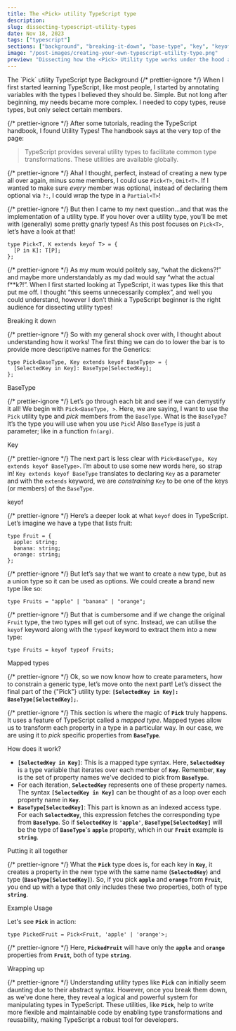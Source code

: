 ```yaml
---
title: The <Pick> utility TypeScript type
description:
slug: dissecting-typescript-utility-types
date: Nov 18, 2023
tags: ["typescript"]
sections: ["background", "breaking-it-down", "base-type", "key", "keyof", "mapped-types", "how-does-it-work", "putting-it-all-together", "example-usage", "wrapping-up"]
image: "/post-images/creating-your-own-typescript-utility-type.png"
preview: "Dissecting how the <Pick> Utility type works under the hood and it's uses-cases"
---
```


<Stack>
<HeaderOne>The `Pick<T>` utility TypeScript type</HeaderOne>

<Spacer paddingVertical="5px" />
<Paragraph level="2" id="background">Background</Paragraph>
{/* prettier-ignore */}
<Paragraph>When I first started learning TypeScript, like most people, I started by annotating variables with the types I believed they should be. Simple. But not long after beginning, my needs became more complex. I needed to copy types, reuse types, but only select certain members.</Paragraph>

{/* prettier-ignore */}
<Paragraph>After some tutorials, reading the TypeScript handbook, I found Utility Types! The handbook says at the very top of the page: </Paragraph>

> TypeScript provides several utility types to facilitate common type transformations. These utilities are available globally.

{/* prettier-ignore */}
<Paragraph>Aha! I thought, perfect, instead of creating a new type all over again, minus some members, I could use `Pick<T>`, `Omit<T>`. If I wanted to make sure *every* member was optional, instead of declaring them optional via `?:`, I could wrap the type in a `Partial<T>`! </Paragraph>

{/* prettier-ignore */}
<Paragraph>But then I came to my next question…and that was the implementation of a utility type. If you hover over a utility type, you’ll be met with (generally) some pretty gnarly types! As this post focuses on `Pick<T>`, let’s have a look at that! </Paragraph>

```tsx
type Pick<T, K extends keyof T> = {
  [P in K]: T[P]; 
};
```

{/* prettier-ignore */}
<Paragraph>As my mum would politely say, “what the dickens?!” and maybe more understandably as my dad would say “what the actual f**k?!”. When I first started looking at TypeScript, it was types like this that put me off. I thought “this seems unnecessarily complex”, and well you could understand, however I don’t think a TypeScript beginner is the right audience for dissecting utility types! </Paragraph>

<Paragraph level="2" id="breaking-it-down">Breaking it down</Paragraph>

{/* prettier-ignore */}
<Paragraph>So with my general shock over with, I thought about understanding how it works! The first thing we can do to lower the bar is to provide more descriptive names for the Generics:</Paragraph>

```tsx
type Pick<BaseType, Key extends keyof BaseType> = { 
  [SelectedKey in Key]: BaseType[SelectedKey];
};
```

<Paragraph level="2" id="base-type">BaseType</Paragraph>

{/* prettier-ignore */}
<Paragraph>Let’s go through each bit and see if we can demystify it all! We begin with `Pick<BaseType, >`. Here, we are saying, I want to use the `Pick` utility type and *pick* members from the `BaseType`. What is the `BaseType`? It’s the type you will use when you use `Pick`! Also `BaseType` is just a parameter; like in a function `fn(arg)`.</Paragraph>

<Paragraph level="2" id="key">Key</Paragraph>

{/* prettier-ignore */}
<Paragraph>The next part is less clear with `Pick<BaseType, Key extends keyof BaseType>`. I’m about to use some new words here, so strap in! `Key extends keyof BaseType` translates to declaring `Key` as a parameter and with the `extends` keyword, we are *constraining* `Key` to be one of the keys (or members) of the `BaseType`.</Paragraph>

<Paragraph level="2" id="keyof">keyof</Paragraph>

{/* prettier-ignore */}
<Paragraph>Here’s a deeper look at what `keyof` does in TypeScript. Let’s imagine we have a type that lists fruit:</Paragraph>

```tsx
type Fruit = {
  apple: string;
  banana: string;
  orange: string;
};
```

{/* prettier-ignore */}
<Paragraph>But let’s say that we want to create a new type, but as a union type so it can be used as options. We could create a brand new type like so:</Paragraph>

```tsx
type Fruits = "apple" | "banana" | "orange"; 
```

{/* prettier-ignore */}
<Paragraph>But that is cumbersome and if we change the original `Fruit` type, the two types will get out of sync. Instead, we can utilise the `keyof` keyword along with the `typeof` keyword to extract them into a new type:</Paragraph>

```tsx
type Fruits = keyof typeof Fruits;
```

<Paragraph level="2" id="mapped-types">Mapped types</Paragraph>

{/* prettier-ignore */}
<Paragraph>Ok, so we now know how to create parameters, how to constrain a generic type, let’s move onto the next part! Let’s dissect the final part of the {"Pick<T>"} utility type: **`[SelectedKey in Key]: BaseType[SelectedKey];`**.</Paragraph>

{/* prettier-ignore */}
<Paragraph>This section is where the magic of **`Pick`** truly happens. It uses a feature of TypeScript called a *mapped type*. Mapped types allow us to transform each property in a type in a particular way. In our case, we are using it to *pick* specific properties from **`BaseType`**.</Paragraph>

<Paragraph level="2" id="how-does-it-work">How does it work?</Paragraph>

- **`[SelectedKey in Key]`**: This is a mapped type syntax. Here, **`SelectedKey`** is a type variable that iterates over each member of **`Key`**. Remember, **`Key`** is the set of property names we've decided to pick from **`BaseType`**.
- For each iteration, **`SelectedKey`** represents one of these property names. The syntax **`[SelectedKey in Key]`** can be thought of as a loop over each property name in **`Key`**.
- **`BaseType[SelectedKey]`**: This part is known as an indexed access type. For each **`SelectedKey`**, this expression fetches the corresponding type from **`BaseType`**. So if **`SelectedKey`** is **`'apple'`**, **`BaseType[SelectedKey]`** will be the type of **`BaseType`**'s **`apple`** property, which in our **`Fruit`** example is **`string`**.

<Paragraph level="2" id="putting-it-all-together">Putting it all together</Paragraph>

{/* prettier-ignore */}
<Paragraph>What the **`Pick`** type does is, for each key in **`Key`**, it creates a property in the new type with the same name (**`SelectedKey`**) and type (**`BaseType[SelectedKey]`**). So, if you pick **`apple`** and **`orange`** from **`Fruit`**, you end up with a type that only includes these two properties, both of type **`string`**.</Paragraph>

<Paragraph level="2" id="example-usage">Example Usage</Paragraph>

Let's see **`Pick`** in action:

```tsx
type PickedFruit = Pick<Fruit, 'apple' | 'orange'>;
```

{/* prettier-ignore */}
<Paragraph>Here, **`PickedFruit`** will have only the **`apple`** and **`orange`** properties from **`Fruit`**, both of type **`string`**.</Paragraph>

<Paragraph level="2" id="wrapping-up">Wrapping up</Paragraph>

{/* prettier-ignore */}
<Paragraph>Understanding utility types like **`Pick`** can initially seem daunting due to their abstract syntax. However, once you break them down, as we've done here, they reveal a logical and powerful system for manipulating types in TypeScript. These utilities, like **`Pick`**, help to write more flexible and maintainable code by enabling type transformations and reusability, making TypeScript a robust tool for developers.</Paragraph>
</Stack>
